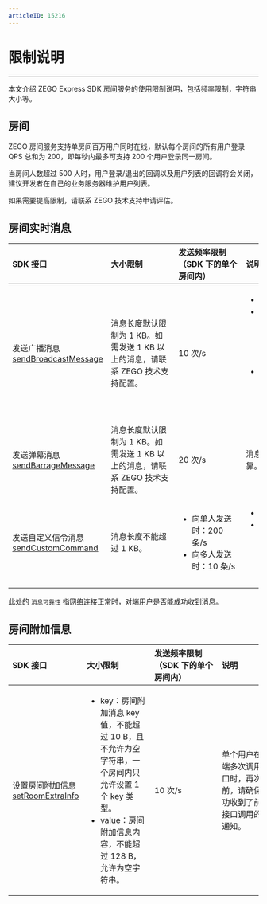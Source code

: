 ```yaml
---
articleID: 15216
---
```

<style>
table th:nth-of-type(1) { min-width: 120px; width: 20%; }
table th:nth-of-type(2) { min-width: 120px; width: 20%; }
table th:nth-of-type(3) { min-width: 120px; width: 20%; }
table th:nth-of-type(4) { min-width: 120px; width: 35%; }


table {width: 100%;}
</style>

# 限制说明
---

本文介绍 ZEGO Express SDK 房间服务的使用限制说明，包括频率限制，字符串大小等。

## 房间

ZEGO 房间服务支持单房间百万用户同时在线，默认每个房间的所有用户登录 QPS 总和为 200，即每秒内最多可支持 200 个用户登录同一房间。

当房间人数超过 500 人时，用户登录/退出的回调以及用户列表的回调将会关闭，建议开发者在自己的业务服务器维护用户列表。

<div class="mk-hint">

如果需要提高限制，请联系 ZEGO 技术支持申请评估。   
</div>

## 房间实时消息

| SDK 接口   | 大小限制 | 发送频率限制<br>（SDK 下的单个房间内）<br/>  | 说明 |
| :---------- | :----------- | :-------- | :-- |
| 发送广播消息  [sendBroadcastMessage](/unique-api/express-video-sdk/zh/dart_flutter/zego_express_engine/ZegoExpressEngineIM/sendBroadcastMessage.html)    | 消息长度默认限制为 1 KB。如需发送 1 KB 以上的消息，请联系 ZEGO 技术支持配置。    |  10 次/s  | <ul><li>消息可靠。</li><li>单个用户在客户端调用此接口的最大 QPS 为 2。</li><li>房间在线人数超过 500 时，不支持。</li> </ul> |
| 发送弹幕消息 [sendBarrageMessage](/unique-api/express-video-sdk/zh/dart_flutter/zego_express_engine/ZegoExpressEngineIM/sendBarrageMessage.html)  | 消息长度默认限制为 1 KB。如需发送 1 KB 以上的消息，请联系 ZEGO 技术支持配置。  | 20 次/s | <p>消息不保证可靠。</p> |
| 发送自定义信令消息 [sendCustomCommand](/unique-api/express-video-sdk/zh/dart_flutter/zego_express_engine/ZegoExpressEngineIM/sendCustomCommand.html)   | 消息长度不能超过 1 KB。 | <ul><li>向单人发送时：200 条/s</li><li>向多人发送时：10 条/s</li></ul> | <ul><li>消息可靠。</li><li>房间在线人数超过 500 时，不支持对多人发送。</li> </ul> |

<div class="mk-hint">

此处的 `消息可靠性` 指网络连接正常时，对端用户是否能成功收到消息。
</div>



## 房间附加信息

| SDK 接口   | 大小限制  | 发送频率限制<br>（SDK 下的单个房间内）<br/> | 说明 |
| :------ | :----------- | :------- | :------- |
| 设置房间附加信息 [setRoomExtraInfo](/unique-api/express-video-sdk/zh/dart_flutter/zego_express_engine/ZegoExpressEngineRoom/setRoomExtraInfo.html)| <ul><li> key：房间附加消息 key 值，不能超过 10 B，且不允许为空字符串，一个房间内只允许设置 1 个 key 类型。</li><li>value：房间附加信息内容，不能超过 128 B，允许为空字符串。</li></ul> | <p>10 次/s</p> | 单个用户在客户端多次调用此接口时，再次调用前，请确保已成功收到了前一次接口调用的回调通知。 |
